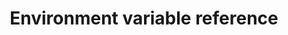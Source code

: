 ---
title: 'Environment variable reference'
metaTitle: 'Environment variable reference (Reference)'
metaDescription: 'Complete list of available environment variables.'
---